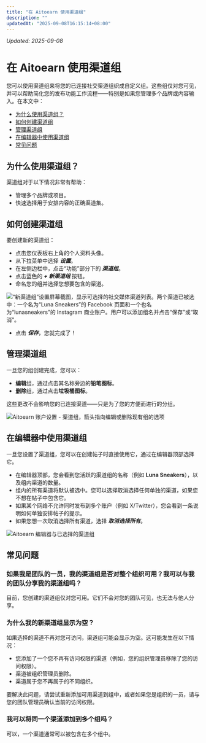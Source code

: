 ```yaml
---
title: "在 Aitoearn 使用渠道组"
description: ""
updatedAt: "2025-09-08T16:15:14+08:00"
---
```

<!-- UPDATED_AT -->
_Updated: 2025-09-08_

# 在 Aitoearn 使用渠道组

您可以使用渠道组来将您的已连接社交渠道组织成自定义组。这些组仅对您可见，并可以帮助简化您的发布功能工作流程——特别是如果您管理多个品牌或内容输入。在本文中：

- [为什么使用渠道组？](#为什么-use-channel-groups-ifr_q)
- [如何创建渠道组](#How-到-创建-a-channel-group-bcB9F)
- [管理渠道组](#Managing-channel-groups-_FXiT)
- [在编辑器中使用渠道组](#Using-channel-groups-在-the-composer-ojBU6)
- [常见问题](#FAQ-MjGce)

## 为什么使用渠道组？

渠道组对于以下情况非常有帮助：

- 管理多个品牌或项目。
- 快速选择用于安排内容的正确渠道集。

## 如何创建渠道组

要创建新的渠道组：

- 点击您仪表板右上角的个人资料头像。
- 从下拉菜单中选择 ***设置***。
- 在左侧边栏中，点击“功能”部分下的 ***渠道组***。
- 点击蓝色的 ***+ 新渠道组*** 按钮。
- 命名您的组并选择您想要包含的渠道。

![“新渠道组”设置屏幕截图，显示可选择的社交媒体渠道列表。两个渠道已被选中：一个名为“Luna Sneakers”的 Facebook 页面和一个也名为“lunasneakers”的 Instagram 商业账户。用户可以添加组名并点击“保存”或“取消”。](//d33v4339jhl8k0.cloudfront.net/docs/assets/64cb6cf86d4a3e191f237e66/图片s/686ec9dc68fdff18afe51b8c/文件-XFoHfeb6he.jpg)

- 点击 ***保存***，您就完成了！

## 管理渠道组

一旦您的组创建完成，您可以：

- **编辑**组，通过点击其名称旁边的**铅笔图标**。
- **删除**组，通过点击**垃圾桶图标**。

这些更改不会影响您的已连接渠道——只是为了您的方便而进行的分组。

![Aitoearn 账户设置 - 渠道组，箭头指向编辑或删除现有组的选项](https://paper-attachments.dropbox用户内容.com/s_4E97962CBAFF78EE17B8E678BB9235C3A19D5D22AE3076ED6EAA07BF7B7FF870_1751386125620_Aitoearn+-+Channel+Groups+2025-07-01+在+12.08.15+PM.jpg)

## 在编辑器中使用渠道组

一旦您设置了渠道组，您可以在创建帖子时直接使用它，通过在编辑器顶部选择它。

- 在编辑器顶部，您会看到您活跃的渠道组的名称（例如 **Luna Sneakers**），以及组内渠道的数量。
- 组内的所有渠道将默认被选中。您可以选择取消选择任何单独的渠道，如果您不想在帖子中包含它。
- 如果某个网络不允许同时发布到多个账户（例如 X/Twitter），您会看到一条说明如何单独安排帖子的提示。
- 如果您想一次取消选择所有渠道，选择 ***取消选择所有***。

![Aitoearn 编辑器与已选择的渠道组](https://paper-attachments.dropbox用户内容.com/s_4E97962CBAFF78EE17B8E678BB9235C3A19D5D22AE3076ED6EAA07BF7B7FF870_1751385985415_Aitoearn+-+发布+2025-07-01+在+11.57.46+AM.jpg)

## 常见问题

### 如果我是团队的一员，我的渠道组是否对整个组织可用？我可以与我的团队分享我的渠道组吗？

目前，您创建的渠道组仅对您可用。它们不会对您的团队可见，也无法与他人分享。

### 为什么我的新渠道组显示为空？

如果选择的渠道不再对您可访问，渠道组可能会显示为空。这可能发生在以下情况：

- 您添加了一个您不再有访问权限的渠道（例如，您的组织管理员移除了您的访问权限）。
- 渠道被组织管理员删除。
- 渠道属于您不再属于的不同组织。

要解决此问题，请尝试重新添加可用渠道到组中，或者如果您是组织的一员，请与您的团队管理员确认当前的访问权限。

### 我可以将同一个渠道添加到多个组吗？

可以，一个渠道通常可以被包含在多个组中。
